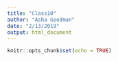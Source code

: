 ```yaml
---
title: "Class10"
author: "Asha Goodman"
date: "2/13/2019"
output: html_document
---
```


```r
knitr::opts_chunk$set(echo = TRUE)
```


